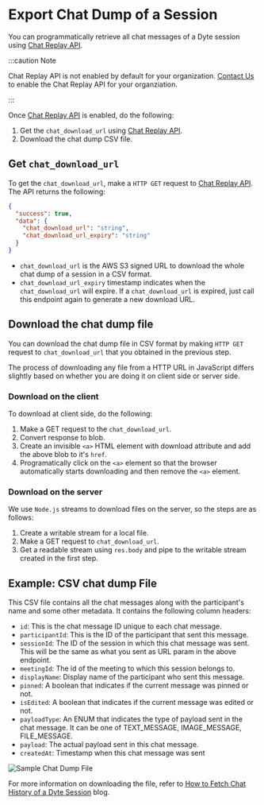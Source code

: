 # Export Chat Dump of a Session

You can programmatically retrieve all chat messages of a Dyte session using
[Chat Replay API](/api/?v=v2#/operations/GetSessionChat).

:::caution Note

Chat Replay API is not enabled by default for your organization.
[Contact Us](https://dyte.io/contact) to enable the Chat Replay API for your
organziation.

:::

Once [Chat Replay API](/api/?v=v2#/operations/GetSessionChat) is enabled, do the
following:

1. Get the `chat_download_url` using
   [Chat Replay API](/api/?v=v2#/operations/GetSessionChat).
2. Download the chat dump CSV file.

## Get `chat_download_url`

To get the `chat_download_url`, make a `HTTP GET` request to
[Chat Replay API](/api/?v=v2#/operations/GetSessionChat). The API returns the
following:

```json
{
  "success": true,
  "data": {
    "chat_download_url": "string",
    "chat_download_url_expiry": "string"
  }
}
```

- `chat_download_url` is the AWS S3 signed URL to download the whole chat dump
  of a session in a CSV format.
- `chat_download_url_expiry` timestamp indicates when the `chat_download_url`
  will expire. If a `chat_download_url` is expired, just call this endpoint
  again to generate a new download URL.

## Download the chat dump file

You can download the chat dump file in CSV format by making `HTTP GET` request
to `chat_download_url` that you obtained in the previous step.

The process of downloading any file from a HTTP URL in JavaScript differs
slightly based on whether you are doing it on client side or server side.

### Download on the client

To download at client side, do the following:

1. Make a GET request to the `chat_download_url`.
2. Convert response to blob.
3. Create an invisible `<a>` HTML element with download attribute and add the
   above blob to it's `href`.
4. Programatically click on the `<a>` element so that the browser automatically
   starts downloading and then remove the `<a>` element.

### Download on the server

We use `Node.js` streams to download files on the server, so the steps are as
follows:

1. Create a writable stream for a local file.
2. Make a GET request to `chat_download_url`.
3. Get a readable stream using `res.body` and pipe to the writable stream
   created in the first step.

## Example: CSV chat dump File

This CSV file contains all the chat messages along with the participant's name
and some other metadata. It contains the following column headers:

- `id`: This is the chat message ID unique to each chat message.
- `participantId`: This is the ID of the participant that sent this message.
- `sessionId`: The ID of the session in which this chat message was sent. This
  will be the same as what you sent as URL param in the above endpoint.
- `meetingId`: The id of the meeting to which this session belongs to.
- `displayName`: Display name of the participant who sent this message.
- `pinned`: A boolean that indicates if the current message was pinned or not.
- `isEdited`: A boolean that indicates if the current message was edited or not.
- `payloadType`: An ENUM that indicates the type of payload sent in the chat
  message. It can be one of TEXT_MESSAGE, IMAGE_MESSAGE, FILE_MESSAGE.
- `payload`: The actual payload sent in this chat message.
- `createdAt`: Timestamp when this chat message was sent

![Sample Chat Dump File](https://dyte.io/blog/content/images/size/w1600/2022/11/Dyte-Blog---Sample-Chat-Dump.png)

For more information on downloading the file, refer to
[How to Fetch Chat History of a Dyte Session](https://dyte.io/blog/fetch-chat-history-of-a-dyte-session/)
blog.